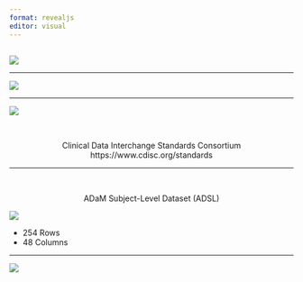 ```yaml
---
format: revealjs
editor: visual
---
```


## 

![](images/PST-Concept-Map.jpg){fig-align="center"}

------------------------------------------------------------------------

![](images/val-env.jpg){fig-align="center"}

------------------------------------------------------------------------

![](images/CDISC-standards.png){fig-align="center"}

 

::: {style="text-align: center"}
Clinical Data Interchange Standards Consortium \n https://www.cdisc.org/standards
:::

------------------------------------------------------------------------

 

::: {style="text-align: center"}
ADaM Subject-Level Dataset (ADSL)
:::

![](images/adsl_data.png){fig-align="center"}

-   254 Rows
-   48 Columns

------------------------------------------------------------------------

![](images/adsl_shiny.png){fig-align="center"}
